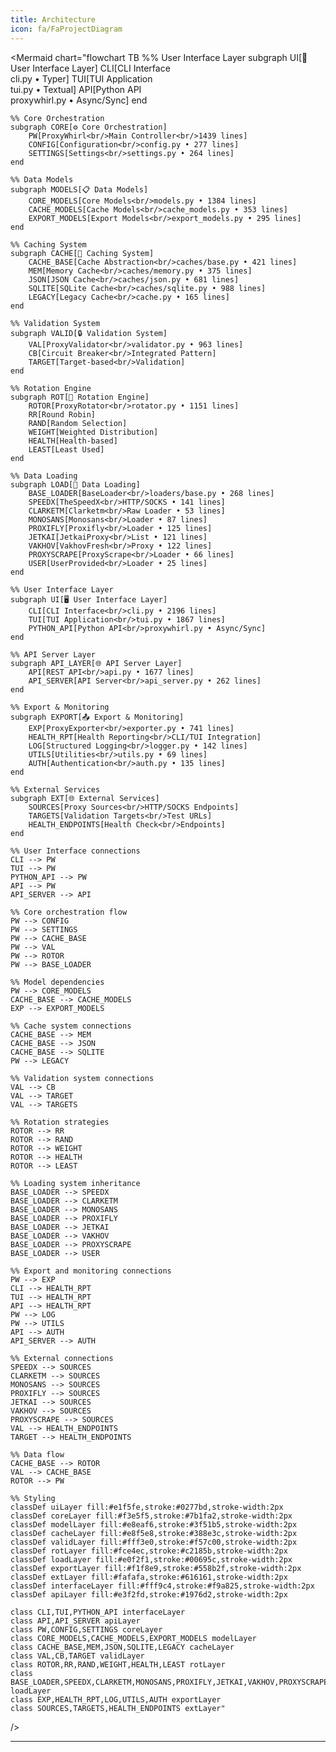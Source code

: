 ```yaml
---
title: Architecture
icon: fa/FaProjectDiagram
---
```


<Mermaid
  chart="flowchart TB
    %% User Interface Layer
    subgraph UI[🎯 User Interface Layer]
        CLI[CLI Interface<br/>cli.py • Typer]
        TUI[TUI Application<br/>tui.py • Textual]
        API[Python API<br/>proxywhirl.py • Async/Sync]
    end

    %% Core Orchestration
    subgraph CORE[⚙️ Core Orchestration]
        PW[ProxyWhirl<br/>Main Controller<br/>1439 lines]
        CONFIG[Configuration<br/>config.py • 277 lines]
        SETTINGS[Settings<br/>settings.py • 264 lines]
    end

    %% Data Models
    subgraph MODELS[📋 Data Models]
        CORE_MODELS[Core Models<br/>models.py • 1384 lines]
        CACHE_MODELS[Cache Models<br/>cache_models.py • 353 lines]
        EXPORT_MODELS[Export Models<br/>export_models.py • 295 lines]
    end

    %% Caching System
    subgraph CACHE[💾 Caching System]
        CACHE_BASE[Cache Abstraction<br/>caches/base.py • 421 lines]
        MEM[Memory Cache<br/>caches/memory.py • 375 lines]
        JSON[JSON Cache<br/>caches/json.py • 681 lines]
        SQLITE[SQLite Cache<br/>caches/sqlite.py • 988 lines]
        LEGACY[Legacy Cache<br/>cache.py • 165 lines]
    end

    %% Validation System
    subgraph VALID[🔒 Validation System]
        VAL[ProxyValidator<br/>validator.py • 963 lines]
        CB[Circuit Breaker<br/>Integrated Pattern]
        TARGET[Target-based<br/>Validation]
    end

    %% Rotation Engine
    subgraph ROT[🔄 Rotation Engine]
        ROTOR[ProxyRotator<br/>rotator.py • 1151 lines]
        RR[Round Robin]
        RAND[Random Selection]
        WEIGHT[Weighted Distribution]
        HEALTH[Health-based]
        LEAST[Least Used]
    end

    %% Data Loading
    subgraph LOAD[📡 Data Loading]
        BASE_LOADER[BaseLoader<br/>loaders/base.py • 268 lines]
        SPEEDX[TheSpeedX<br/>HTTP/SOCKS • 141 lines]
        CLARKETM[Clarketm<br/>Raw Loader • 53 lines]
        MONOSANS[Monosans<br/>Loader • 87 lines]
        PROXIFLY[Proxifly<br/>Loader • 125 lines]
        JETKAI[JetkaiProxy<br/>List • 121 lines]
        VAKHOV[VakhovFresh<br/>Proxy • 122 lines]
        PROXYSCRAPE[ProxyScrape<br/>Loader • 66 lines]
        USER[UserProvided<br/>Loader • 25 lines]
    end

    %% User Interface Layer
    subgraph UI[🖥️ User Interface Layer]
        CLI[CLI Interface<br/>cli.py • 2196 lines]
        TUI[TUI Application<br/>tui.py • 1867 lines]
        PYTHON_API[Python API<br/>proxywhirl.py • Async/Sync]
    end
    
    %% API Server Layer  
    subgraph API_LAYER[🌐 API Server Layer]
        API[REST API<br/>api.py • 1677 lines]
        API_SERVER[API Server<br/>api_server.py • 262 lines]
    end

    %% Export & Monitoring
    subgraph EXPORT[📤 Export & Monitoring]
        EXP[ProxyExporter<br/>exporter.py • 741 lines]
        HEALTH_RPT[Health Reporting<br/>CLI/TUI Integration]
        LOG[Structured Logging<br/>logger.py • 142 lines]
        UTILS[Utilities<br/>utils.py • 69 lines]
        AUTH[Authentication<br/>auth.py • 135 lines]
    end

    %% External Services
    subgraph EXT[🌐 External Services]
        SOURCES[Proxy Sources<br/>HTTP/SOCKS Endpoints]
        TARGETS[Validation Targets<br/>Test URLs]
        HEALTH_ENDPOINTS[Health Check<br/>Endpoints]
    end

    %% User Interface connections
    CLI --> PW
    TUI --> PW
    PYTHON_API --> PW
    API --> PW
    API_SERVER --> API

    %% Core orchestration flow
    PW --> CONFIG
    PW --> SETTINGS
    PW --> CACHE_BASE
    PW --> VAL
    PW --> ROTOR
    PW --> BASE_LOADER

    %% Model dependencies
    PW --> CORE_MODELS
    CACHE_BASE --> CACHE_MODELS
    EXP --> EXPORT_MODELS

    %% Cache system connections
    CACHE_BASE --> MEM
    CACHE_BASE --> JSON
    CACHE_BASE --> SQLITE
    PW --> LEGACY

    %% Validation system connections
    VAL --> CB
    VAL --> TARGET
    VAL --> TARGETS

    %% Rotation strategies
    ROTOR --> RR
    ROTOR --> RAND
    ROTOR --> WEIGHT
    ROTOR --> HEALTH
    ROTOR --> LEAST

    %% Loading system inheritance
    BASE_LOADER --> SPEEDX
    BASE_LOADER --> CLARKETM
    BASE_LOADER --> MONOSANS
    BASE_LOADER --> PROXIFLY
    BASE_LOADER --> JETKAI
    BASE_LOADER --> VAKHOV
    BASE_LOADER --> PROXYSCRAPE
    BASE_LOADER --> USER

    %% Export and monitoring connections
    PW --> EXP
    CLI --> HEALTH_RPT
    TUI --> HEALTH_RPT
    API --> HEALTH_RPT
    PW --> LOG
    PW --> UTILS
    API --> AUTH
    API_SERVER --> AUTH

    %% External connections
    SPEEDX --> SOURCES
    CLARKETM --> SOURCES
    MONOSANS --> SOURCES
    PROXIFLY --> SOURCES
    JETKAI --> SOURCES
    VAKHOV --> SOURCES
    PROXYSCRAPE --> SOURCES
    VAL --> HEALTH_ENDPOINTS
    TARGET --> HEALTH_ENDPOINTS

    %% Data flow
    CACHE_BASE --> ROTOR
    VAL --> CACHE_BASE
    ROTOR --> PW

    %% Styling
    classDef uiLayer fill:#e1f5fe,stroke:#0277bd,stroke-width:2px
    classDef coreLayer fill:#f3e5f5,stroke:#7b1fa2,stroke-width:2px
    classDef modelLayer fill:#e8eaf6,stroke:#3f51b5,stroke-width:2px
    classDef cacheLayer fill:#e8f5e8,stroke:#388e3c,stroke-width:2px
    classDef validLayer fill:#fff3e0,stroke:#f57c00,stroke-width:2px
    classDef rotLayer fill:#fce4ec,stroke:#c2185b,stroke-width:2px
    classDef loadLayer fill:#e0f2f1,stroke:#00695c,stroke-width:2px
    classDef exportLayer fill:#f1f8e9,stroke:#558b2f,stroke-width:2px
    classDef extLayer fill:#fafafa,stroke:#616161,stroke-width:2px
    classDef interfaceLayer fill:#fff9c4,stroke:#f9a825,stroke-width:2px
    classDef apiLayer fill:#e3f2fd,stroke:#1976d2,stroke-width:2px

    class CLI,TUI,PYTHON_API interfaceLayer
    class API,API_SERVER apiLayer
    class PW,CONFIG,SETTINGS coreLayer
    class CORE_MODELS,CACHE_MODELS,EXPORT_MODELS modelLayer
    class CACHE_BASE,MEM,JSON,SQLITE,LEGACY cacheLayer
    class VAL,CB,TARGET validLayer
    class ROTOR,RR,RAND,WEIGHT,HEALTH,LEAST rotLayer
    class BASE_LOADER,SPEEDX,CLARKETM,MONOSANS,PROXIFLY,JETKAI,VAKHOV,PROXYSCRAPE,USER loadLayer
    class EXP,HEALTH_RPT,LOG,UTILS,AUTH exportLayer
    class SOURCES,TARGETS,HEALTH_ENDPOINTS extLayer"
/>

---